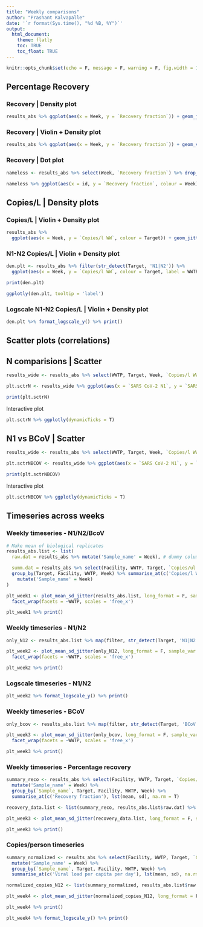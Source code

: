 ```yaml
---
title: "Weekly comparisons"
author: "Prashant Kalvapalle"
date: '`r format(Sys.time(), "%d %B, %Y")`'
output: 
  html_document:
    theme: flatly
    toc: TRUE
    toc_float: TRUE
---
```


```r

knitr::opts_chunk$set(echo = F, message = F, warning = F, fig.width = 10, fig.height = 4)
```

## Percentage Recovery 

### Recovery | Density plot

```r

results_abs %>% ggplot(aes(x = Week, y = `Recovery fraction`)) + geom_jitter(width = .1)
```

### Recovery | Violin + Density plot

```r

results_abs %>% ggplot(aes(x = Week, y = `Recovery fraction`)) + geom_violin() + geom_jitter(width = .1, alpha = .2)
```

### Recovery | Dot plot

```r

nameless <- results_abs %>% select(Week, `Recovery fraction`) %>% drop_na() %>% group_by(Week) %>% arrange(`Recovery fraction`) %>%  mutate(id = row_number()) 

nameless %>% ggplot(aes(x = id, y = `Recovery fraction`, colour = Week)) + geom_point() + geom_line()
```

## Copies/L | Density plots

### Copies/L | Violin + Density plot

```r

results_abs %>% 
  ggplot(aes(x = Week, y = `Copies/l WW`, colour = Target)) + geom_jitter(width = .1) + geom_violin()
```

### N1-N2 Copies/L | Violin + Density plot

```r

den.plt <- results_abs %>% filter(str_detect(Target, 'N1|N2')) %>% 
  ggplot(aes(x = Week, y = `Copies/l WW`, colour = Target, label = WWTP)) + geom_jitter(width = .1) + geom_violin()

print(den.plt)

ggplotly(den.plt, tooltip = 'label')
```

### Logscale N1-N2 Copies/L | Violin + Density plot

```r

den.plt %>% format_logscale_y() %>% print()
```

## Scatter plots (correlations)

## N comparisions | Scatter

```r

results_wide <- results_abs %>% select(WWTP, Target, Week, `Copies/l WW`) %>% group_by(Week, Target, WWTP) %>% mutate(id = row_number()) %>% unite('WWTP', c('WWTP', id)) %>% pivot_wider(names_from = Target, values_from = `Copies/l WW`) 

plt.sctrN <- results_wide %>% ggplot(aes(x = `SARS CoV-2 N1`, y = `SARS CoV-2 N2`, colour = Week)) + geom_point() + geom_smooth(method = 'lm') 

print(plt.sctrN)

```

Interactive plot

```r
plt.sctrN %>% ggplotly(dynamicTicks = T)

```

## N1 vs BCoV | Scatter

```r

results_wide <- results_abs %>% select(WWTP, Target, Week, `Copies/l WW`) %>% group_by(Week, Target, WWTP) %>% mutate(id = row_number()) %>% unite('WWTP', c('WWTP', id)) %>% pivot_wider(names_from = Target, values_from = `Copies/l WW`) 

plt.sctrNBCOV <- results_wide %>% ggplot(aes(x = `SARS CoV-2 N1`, y = `BCoV_M`, colour = Week)) + geom_point() + geom_smooth(method = 'lm') 

print(plt.sctrNBCOV)

```

Interactive plot

```r
plt.sctrNBCOV %>% ggplotly(dynamicTicks = T)

```


## Timeseries across weeks

### Weekly timeseries - N1/N2/BcoV

```r

# Make mean of biological replicates
results_abs.list <- list(
  raw.dat = results_abs %>% mutate('Sample_name' = Week), # dummy column - for compatibility with plot_mean_sd_jitter() function

  summ.dat = results_abs %>% select(Facility, WWTP, Target, `Copies/ul RNA`: `Recovery fraction`, Week, -any_of('Bottle')) %>%
  group_by(Target, Facility, WWTP, Week) %>% summarise_at(c('Copies/l WW'), lst(mean, sd), na.rm = T) %>% 
    mutate('Sample_name' = Week)
)

plt_week1 <- plot_mean_sd_jitter(results_abs.list, long_format = F, sample_var = extra_categories, exclude_sample = T, x_var = Week, y_var = `Copies/l WW`, colour_var = Target, ylabel = 'Genome copies/l Wastewater') + geom_line(aes(group = Target)) +
  facet_wrap(facets = ~WWTP, scales = 'free_x')

plt_week1 %>% print()
```


### Weekly timeseries - N1/N2 

```r
only_N12 <- results_abs.list %>% map(filter, str_detect(Target, 'N1|N2'))

plt_week2 <- plot_mean_sd_jitter(only_N12, long_format = F, sample_var = extra_categories, exclude_sample = T, x_var = Week, y_var = `Copies/l WW`, colour_var = Target, ylabel = 'Genome copies/l Wastewater') + geom_line(aes(group = Target)) +
  facet_wrap(facets = ~WWTP, scales = 'free_x')

plt_week2 %>% print()
```

### Logscale timeseries - N1/N2 

```r

plt_week2 %>% format_logscale_y() %>% print()
```

### Weekly timeseries - BCoV 

```r
only_bcov <- results_abs.list %>% map(filter, str_detect(Target, 'BCoV'))

plt_week3 <- plot_mean_sd_jitter(only_bcov, long_format = F, sample_var = extra_categories, exclude_sample = T, x_var = Week, y_var = `Copies/l WW`, colour_var = Target, ylabel = 'Genome copies/l Wastewater') + geom_line(aes(group = Target)) +
  facet_wrap(facets = ~WWTP, scales = 'free_x')

plt_week3 %>% print()
```

### Weekly timeseries - Percentage recovery 

```r

summary_reco <- results_abs %>% select(Facility, WWTP, Target, `Copies/ul RNA`: `Recovery fraction`, Week, -any_of('Bottle')) %>%
  mutate('Sample_name' = Week) %>% 
  group_by(`Sample_name`, Target, Facility, WWTP, Week) %>% 
  summarise_at(c('Recovery fraction'), lst(mean, sd), na.rm = T)

recovery_data.list <- list(summary_reco, results_abs.list$raw.dat) %>% map(filter, str_detect(Target, 'BCoV')) %>% setNames(c('summ.dat', 'raw.dat'))

plt_week3 <- plot_mean_sd_jitter(recovery_data.list, long_format = F, sample_var = extra_categories, exclude_sample = T, x_var = Week, y_var = `Recovery fraction`, colour_var = Target, ylabel = 'Percentage of BCoV copies recovered') + geom_line(aes(group = Target)) + facet_wrap(facets = ~WWTP, scales = 'free_x')

plt_week3 %>% print()
```

### Copies/person timeseries

```r

summary_normalized <- results_abs %>% select(Facility, WWTP, Target, `Copies/ul RNA`: `Recovery fraction`, Week, `Viral load per capita per day`, -any_of('Bottle')) %>%
  mutate('Sample_name' = Week) %>% 
  group_by(`Sample_name`, Target, Facility, WWTP, Week) %>% 
  summarise_at(c('Viral load per capita per day'), lst(mean, sd), na.rm = T)

normalized_copies_N12 <- list(summary_normalized, results_abs.list$raw.dat) %>% map(filter, str_detect(Target, 'N1|N2')) %>% setNames(c('summ.dat', 'raw.dat'))

plt_week4 <- plot_mean_sd_jitter(normalized_copies_N12, long_format = F, sample_var = extra_categories, exclude_sample = T, x_var = Week, y_var = `Viral load per capita per day`, facet_var = WWTP, colour_var = Target, ylabel = 'Viral load per capita per day', facet_style = 'manual') + geom_line(aes(group = Target)) + facet_wrap(facets = ~WWTP, scales = 'free_x')

plt_week4 %>% print()

plt_week4 %>% format_logscale_y() %>% print()

```
